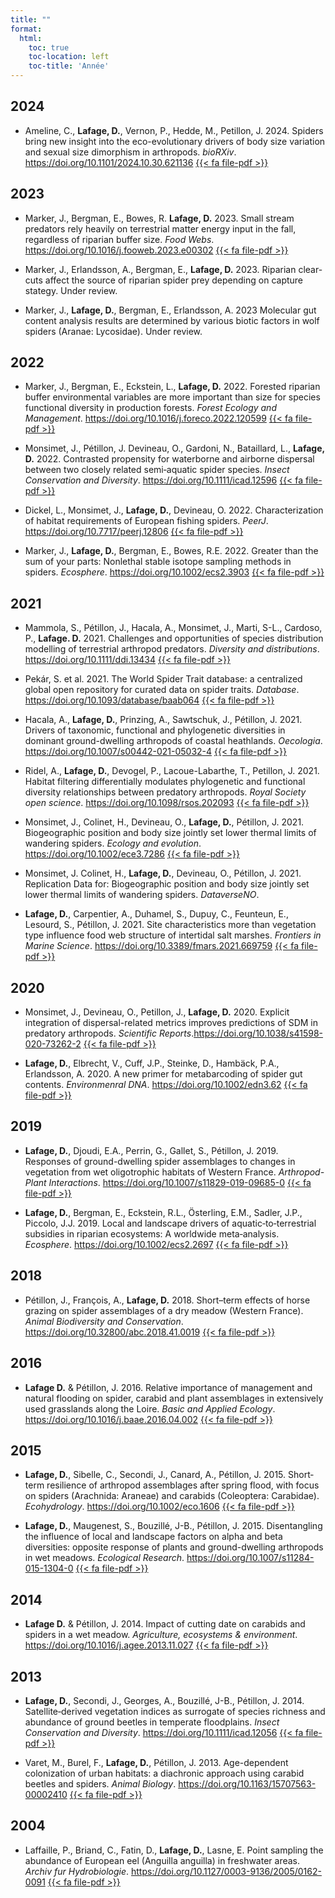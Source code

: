 ```yaml
---
title: ""
format: 
  html:
    toc: true
    toc-location: left
    toc-title: 'Année' 
---
```




## 2024

- Ameline, C., **Lafage, D.**, Vernon, P., Hedde, M., Petillon, J. 2024. Spiders 
bring new insight into the eco-evolutionary drivers of body size variation and
sexual size dimorphism in arthropods. *bioRXiv*. [https://doi.org/10.1101/2024.10.30.621136](https://doi.org/10.1101/2024.10.30.621136) [{{< fa file-pdf >}}](./Ameline_BioRxiv2024.pdf)  

## 2023


- Marker, J., Bergman, E., Bowes, R. **Lafage, D.** 2023. Small stream predators rely heavily on terrestrial matter energy input in the fall, regardless of riparian buffer size. *Food Webs*. [https://doi.org/10.1016/j.fooweb.2023.e00302](https://doi.org/10.1016/j.fooweb.2023.e00302) [{{< fa file-pdf >}}](./Marker_FoodWebs2023.pdf)

- Marker, J., Erlandsson, A., Bergman, E., **Lafage, D.** 2023. Riparian clear-cuts affect the source of riparian spider prey depending on capture stategy. Under review.

- Marker, J., **Lafage, D.**, Bergman, E., Erlandsson, A. 2023 Molecular gut content analysis results are determined by various biotic factors in wolf spiders (Aranae: Lycosidae). Under review.

## 2022

- Marker, J., Bergman, E., Eckstein, L., **Lafage, D.** 2022. Forested riparian buffer environmental variables are more important than size for species functional diversity in production forests. *Forest Ecology and Management*. [https://doi.org/10.1016/j.foreco.2022.120599](https://doi.org/10.1016/j.foreco.2022.120599) [{{< fa file-pdf >}}](./Marker_ForestEcol2022.pdf)

- Monsimet, J., Pétillon, J. Devineau, O., Gardoni, N., Bataillard, L., **Lafage, D.** 2022. Contrasted propensity for waterborne and airborne dispersal between two closely related semi‐aquatic spider species. *Insect Conservation and Diversity*. [https://doi.org/10.1111/icad.12596](https://doi.org/10.1111/icad.12596) [{{< fa file-pdf >}}](./Monsimet_InsectConservation2022.pdf)

- Dickel, L., Monsimet, J., **Lafage, D.**, Devineau, O. 2022. Characterization of habitat requirements of European fishing spiders. *PeerJ*. [https://doi.org/10.7717/peerj.12806](https://doi.org/10.7717/peerj.12806) [{{< fa file-pdf >}}](./Dickel_PeerJ2022.pdf)

- Marker, J., **Lafage, D.**, Bergman, E., Bowes, R.E. 2022. Greater than the sum of your parts: Nonlethal stable isotope sampling methods in spiders. *Ecosphere*. [https://doi.org/10.1002/ecs2.3903](https://doi.org/10.1002/ecs2.3903) [{{< fa file-pdf >}}](./Marker_Ecosphere2022.pdf)


## 2021

- Mammola, S., Pétillon, J., Hacala, A., Monsimet, J., Marti, S-L., Cardoso, P., **Lafage. D.** 2021. Challenges and opportunities of species distribution modelling of terrestrial arthropod predators. *Diversity and distributions*. [https://doi.org/10.1111/ddi.13434](https://doi.org/10.1111/ddi.13434) [{{< fa file-pdf >}}](./Mammola_DiversityDistribution2021.pdf)

- Pekár, S. et al. 2021. The World Spider Trait database: a centralized global open repository for curated data on spider traits. *Database*. [https://doi.org/10.1093/database/baab064](https://doi.org/10.1093/database/baab064) [{{< fa file-pdf >}}](./Pekar_Database2021.pdf)

- Hacala, A., **Lafage, D.**, Prinzing, A., Sawtschuk, J., Pétillon, J. 2021. Drivers of taxonomic, functional and phylogenetic diversities in dominant ground-dwelling arthropods of coastal heathlands. *Oecologia*. [https://doi.org/10.1007/s00442-021-05032-4](https://doi.org/10.1007/s00442-021-05032-4) [{{< fa file-pdf >}}](./Hacala_Oecologia2021.pdf)

- Ridel, A., **Lafage, D.**, Devogel, P., Lacoue-Labarthe, T., Petillon, J. 2021. Habitat filtering differentially modulates phylogenetic and functional diversity relationships between predatory arthropods. *Royal Society open science*. [https://doi.org/10.1098/rsos.202093](https://doi.org/10.1098/rsos.202093) [{{< fa file-pdf >}}](./Ridel_RSOS2021.pdf)

- Monsimet, J., Colinet, H., Devineau, O., **Lafage, D.**, Pétillon, J. 2021. Biogeographic position and body size jointly set lower thermal limits of wandering spiders. *Ecology and evolution*. [https://doi.org/10.1002/ece3.7286](https://doi.org/10.1002/ece3.7286) [{{< fa file-pdf >}}](./Monsimet_EcologyEvolution2021.pdf)

- Monsimet, J. Colinet, H., **Lafage, D.**, Devineau, O., Pétillon, J. 2021. Replication Data for: Biogeographic position and body size jointly set lower thermal limits of wandering spiders. *DataverseNO*.

- **Lafage, D.**, Carpentier, A., Duhamel, S., Dupuy, C., Feunteun, E., Lesourd, S., Pétillon, J. 2021. Site characteristics more than vegetation type influence food web structure of intertidal salt marshes. *Frontiers in Marine Science*. [https://doi.org/10.3389/fmars.2021.669759](https://doi.org/10.3389/fmars.2021.669759) [{{< fa file-pdf >}}](./Lafage_FrontiersMarine2021.pdf)


## 2020


- Monsimet, J., Devineau, O., Petillon, J., **Lafage, D.** 2020. Explicit integration of dispersal-related metrics improves predictions of SDM in predatory arthropods. *Scientific Reports*.[https://doi.org/10.1038/s41598-020-73262-2](https://doi.org/10.1038/s41598-020-73262-2) [{{< fa file-pdf >}}](./Monsimet_ScientificReports2020.pdf)

- **Lafage, D.**, Elbrecht, V., Cuff, J.P., Steinke, D., Hambäck, P.A., Erlandsson, A. 2020. A new primer for metabarcoding of spider gut contents. *Environmenral DNA*. [https://doi.org/10.1002/edn3.62](https://doi.org/10.1002/edn3.62)  [{{< fa file-pdf >}}](./Lafage_EDNA2020.pdf)

## 2019

- **Lafage, D.**, Djoudi, E.A., Perrin, G., Gallet, S., Pétillon, J. 2019. Responses of ground-dwelling spider assemblages to changes in vegetation from wet oligotrophic habitats of Western France. *Arthropod-Plant Interactions*. [https://doi.org/10.1007/s11829-019-09685-0](https://doi.org/10.1007/s11829-019-09685-0) [{{< fa file-pdf >}}](./Lafage_API2020.pdf)

- **Lafage, D.**, Bergman, E., Eckstein, R.L., Österling, E.M., Sadler, J.P., Piccolo, J.J. 2019. Local and landscape drivers of aquatic‐to‐terrestrial subsidies in riparian ecosystems: A worldwide meta‐analysis. *Ecosphere*. [https://doi.org/10.1002/ecs2.2697](https://doi.org/10.1002/ecs2.2697) [{{< fa file-pdf >}}](./Lafage_Ecosphere2019.pdf)

## 2018

- Pétillon, J., François, A., **Lafage, D.** 2018. Short–term effects of horse grazing on spider assemblages of a dry meadow (Western France). *Animal Biodiversity and Conservation*. [https://doi.org/10.32800/abc.2018.41.0019](https://doi.org/10.32800/abc.2018.41.0019) [{{< fa file-pdf >}}](./Petillon_ABC2018.pdf)

## 2016

- **Lafage D.** & Pétillon, J. 2016. Relative importance of management and natural flooding on spider, carabid and plant assemblages in extensively used grasslands along the Loire. *Basic and Applied Ecology*. [https://doi.org/10.1016/j.baae.2016.04.002](https://doi.org/10.1016/j.baae.2016.04.002) [{{< fa file-pdf >}}](./Lafage_BAE2016.pdf)

## 2015

- **Lafage, D.**, Sibelle, C., Secondi, J., Canard, A., Pétillon, J. 2015. Short‐term resilience of arthropod assemblages after spring flood, with focus on spiders (Arachnida: Araneae) and carabids (Coleoptera: Carabidae). *Ecohydrology*. [https://doi.org/10.1002/eco.1606](https://doi.org/10.1002/eco.1606) [{{< fa file-pdf >}}](./Lafage_Ecohydrology2015.pdf)

- **Lafage, D.**, Maugenest, S., Bouzillé, J-B., Pétillon, J. 2015. Disentangling the influence of local and landscape factors on alpha and beta diversities: opposite response of plants and ground-dwelling arthropods in wet meadows. *Ecological Research*. [https://doi.org/10.1007/s11284-015-1304-0](https://doi.org/10.1007/s11284-015-1304-0)  [{{< fa file-pdf >}}](./Lafage_EcoRes2015.pdf)

## 2014

- **Lafage D.** & Pétillon, J. 2014. Impact of cutting date on carabids and spiders in a wet meadow. *Agriculture, ecosystems & environment*. [https://doi.org/10.1016/j.agee.2013.11.027](https://doi.org/10.1016/j.agee.2013.11.027) [{{< fa file-pdf >}}](./Lafage_AEE2014.pdf)

## 2013

- **Lafage, D.**, Secondi, J., Georges, A., Bouzillé, J-B., Pétillon, J. 2014. Satellite‐derived vegetation indices as surrogate of species richness and abundance of ground beetles in temperate floodplains. *Insect Conservation and Diversity*. [https://doi.org/10.1111/icad.12056](https://doi.org/10.1111/icad.12056)  [{{< fa file-pdf >}}](./Lafage_ICD2013.pdf)

- Varet, M., Burel, F., **Lafage, D.**, Pétillon, J. 2013. Age-dependent colonization of urban habitats: a diachronic approach using carabid beetles and spiders. *Animal Biology*. [https://doi.org/10.1163/15707563-00002410](https://doi.org/10.1163/15707563-00002410)  [{{< fa file-pdf >}}](./Varet_Animal_Biology2013.pdf)

## 2004

- Laffaille, P., Briand, C., Fatin, D., **Lafage, D.**, Lasne, E. Point sampling the abundance of European eel (Anguilla anguilla) in freshwater areas. *Archiv fur Hydrobiologie*. [https://doi.org/10.1127/0003-9136/2005/0162-0091](https://doi.org/10.1127/0003-9136/2005/0162-0091)  [{{< fa file-pdf >}}](./Laffaille_AFH2004.pdf) 